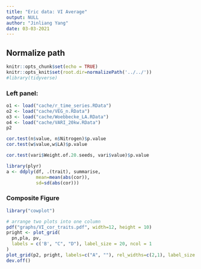 ```yaml
---
title: "Eric data: VI Average"
output: NULL
author: "Jinliang Yang"
date: 03-03-2021
---
```


## Normalize path
```r
knitr::opts_chunk$set(echo = TRUE) 
knitr::opts_knit$set(root.dir=normalizePath('../../')) 
#library(tidyverse)
```

### Left panel:

```r
o1 <- load("cache/r_time_series.RData")
o2 <- load("cache/VEG_n.RData")
o3 <- load("cache/Woebbecke_LA.RData")
o4 <- load("cache/VARI_20kw.RData")
p2

cor.test(n$value, n$Nitrogen)$p.value
cor.test(w$value,w$LA)$p.value

cor.test(vari$Weight.of.20.seeds, vari$value)$p.value

library(plyr)
a <- ddply(df, .(trait), summarise,
           mean=mean(abs(cor)),
           sd=sd(abs(cor)))
```

### Composite Figure

```r
library("cowplot")

# arrange two plots into one column
pdf("graphs/VI_cor_traits.pdf", width=12, height = 10)
pright <- plot_grid(
  pn,pla, pv,
  labels = c('B', "C", "D"), label_size = 20, ncol = 1
)
plot_grid(p2, pright, labels=c("A", ""), rel_widths=c(2,1), label_size = 20, nrow = 1)
dev.off()
```





